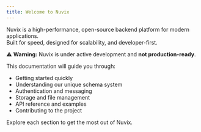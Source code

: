 ```yaml
---
title: Welcome to Nuvix
---
```


Nuvix is a high-performance, open-source backend platform for modern applications.  
Built for speed, designed for scalability, and developer-first.

⚠️ **Warning:** Nuvix is under active development and **not production-ready**.

This documentation will guide you through:

- Getting started quickly
- Understanding our unique schema system
- Authentication and messaging
- Storage and file management
- API reference and examples
- Contributing to the project

Explore each section to get the most out of Nuvix.
